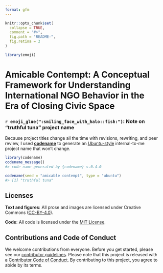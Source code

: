 ```yaml
---
format: gfm
---
```


<!-- README.md is generated from README.qmd. Please edit that file -->

```r
knitr::opts_chunk$set(
  collapse = TRUE,
  comment = "#>",
  fig.path = "README-",
  fig.retina = 3
)

library(emoji)
```

# Amicable Contempt: A Conceptual Framework for Understanding International NGO Behavior in the Era of Closing Civic Space

<!-- badges: start -->
<!-- badges: end -->



### `r emoji_glue(":smiling_face_with_halo::fish:")`: Note on "truthful tuna" project name

Because project titles change all the time with revisions, rewriting, and peer review, I used [**codename**](http://svmiller.com/codename/) to generate an [Ubuntu-style](https://wiki.ubuntu.com/DevelopmentCodeNames) internal-to-me project name that won't change.

```r
library(codename)
codename_message()
#> code name generated by {codename} v.0.4.0

codename(seed = "amicable contempt", type = "ubuntu")
#> [1] "truthful tuna"
```

## Licenses

**Text and figures:** All prose and images are licensed under Creative Commons ([CC-BY-4.0](http://creativecommons.org/licenses/by/4.0/)).

**Code:** All code is licensed under the [MIT License](LICENSE.md).

## Contributions and Code of Conduct

We welcome contributions from everyone. Before you get started, please see our [contributor guidelines](CONTRIBUTING.md). Please note that this project is released with a [Contributor Code of Conduct](https://contributor-covenant.org/version/2/0/CODE_OF_CONDUCT.html). By contributing to this project, you agree to abide by its terms.
